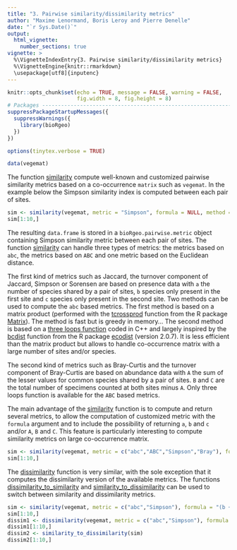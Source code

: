```yaml
---
title: "3. Pairwise similarity/dissimilarity metrics"
author: "Maxime Lenormand, Boris Leroy and Pierre Denelle"
date: "`r Sys.Date()`"
output: 
  html_vignette:
    number_sections: true
vignette: >
  %\VignetteIndexEntry{3. Pairwise similarity/dissimilarity metrics}
  %\VignetteEngine{knitr::rmarkdown}
  \usepackage[utf8]{inputenc}
---
```


```r

knitr::opts_chunk$set(echo = TRUE, message = FALSE, warning = FALSE,
                      fig.width = 8, fig.height = 8)
# Packages --------------------------------------------------------------------
suppressPackageStartupMessages({
  suppressWarnings({
    library(bioRgeo)
  })
})

options(tinytex.verbose = TRUE)

```

```r
data(vegemat)
```

The function [similarity](https://biorgeo.github.io/bioRgeo/reference/similarity.html) 
compute well-known and customized pairwise similarity metrics based on a 
co-occurrence `matrix` such as `vegemat`. In the example below the Simpson similarity
index is computed between each pair of sites.

``` r
sim <- similarity(vegemat, metric = "Simpson", formula = NULL, method = "prodmat")
sim[1:10,]
```

The resulting `data.frame` is stored in a 
`bioRgeo.pairwise.metric` object containing Simpson similarity metric between each 
pair of sites. The function [similarity](https://biorgeo.github.io/bioRgeo/reference/similarity.html) 
can handle three types of metrics: the metrics based on `abc`, the metrics based 
on `ABC` and one metric based on the Euclidean distance. 

The first kind of metrics such as Jaccard, the turnover component of Jaccard, 
Simpson or Sorensen are based on presence data with `a` the number of species 
shared by a pair of 
sites, `b` species only present in the first site and `c` species only present 
in the second site. Two methods can be used to compute the `abc` based metrics. 
The first method is based on a matrix product (performed with the [tcrossprod](https://www.rdocumentation.org/packages/Matrix/versions/1.5-1/topics/matrix-products) 
function from the R package [Matrix](https://www.rdocumentation.org/packages/Matrix/versions/1.5-1)). 
The method is fast but is greedy in memory... The second method is 
based on a [three loops function](https://github.com/bioRgeo/bioRgeo/blob/master/src/abc.cpp) 
coded in C++ and largely inspired by the [bcdist](https://www.rdocumentation.org/packages/ecodist/versions/2.0.9/topics/bcdist) 
function from the R package [ecodist](https://www.rdocumentation.org/packages/ecodist/versions/2.0.9) 
(version 2.0.7). It is less efficient than the matrix product but allows to handle 
co-occurrence matrix with a large number of sites and/or species.

The second kind of metrics such as Bray-Curtis and the turnover component of 
Bray-Curtis are based on abundance data with `A` the sum of the lesser values for 
common species shared by a pair of sites. `B` and `C` are the total number of 
specimens counted at both sites minus `A`. Only three loops function is 
available for the `ABC` based metrics. 

The main advantage of the [similarity](https://biorgeo.github.io/bioRgeo/reference/similarity.html) 
function is to compute and return several metrics, to allow the computation of
customized metric with the `formula` argument and to include the possibility of
returning `a`, `b` and `c` and/or `A`, `B` and `C`. This feature is particularly 
interesting to compute similarity metrics on large co-occurrence matrix. 

``` r
sim <- similarity(vegemat, metric = c("abc","ABC","Simpson","Bray"), formula =c("(b + c) / (a + b + c)", "(B + C) / (2*A + B + C)"))
sim[1:10,]
```

The [dissimilarity](https://biorgeo.github.io/bioRgeo/reference/dissimilarity.html) 
function is very similar, with the sole exception that it computes the 
dissimilarity version of the available metrics. The functions [dissimilarity_to_similarity](https://biorgeo.github.io/bioRgeo/reference/dissimilarity_to_similarity.html) and [similarity_to_dissimilarity](https://biorgeo.github.io/bioRgeo/reference/dissimilarity_to_similarity.html)
can be used to switch between similarity and dissimilarity metrics.

``` r
sim <- similarity(vegemat, metric = c("abc","Simpson"), formula = "(b + c) / (a + b + c)")
sim[1:10,]
dissim1 <- dissimilarity(vegemat, metric = c("abc","Simpson"), formula = "(b + c) / (a + b + c)")
dissim1[1:10,]
dissim2 <- similarity_to_dissimilarity(sim)
dissim2[1:10,]
```


